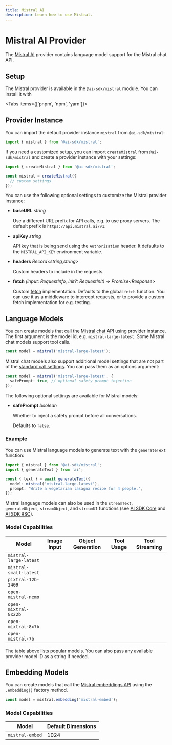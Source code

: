 ```yaml
---
title: Mistral AI
description: Learn how to use Mistral.
---
```


# Mistral AI Provider

The [Mistral AI](https://mistral.ai/) provider contains language model support for the Mistral chat API.

## Setup

The Mistral provider is available in the `@ai-sdk/mistral` module. You can install it with

<Tabs items={['pnpm', 'npm', 'yarn']}>
  <Tab>
    <Snippet text="pnpm add @ai-sdk/mistral" dark />
  </Tab>
  <Tab>
    <Snippet text="npm install @ai-sdk/mistral" dark />
  </Tab>
  <Tab>
    <Snippet text="yarn add @ai-sdk/mistral" dark />
  </Tab>
</Tabs>

## Provider Instance

You can import the default provider instance `mistral` from `@ai-sdk/mistral`:

```ts
import { mistral } from '@ai-sdk/mistral';
```

If you need a customized setup, you can import `createMistral` from `@ai-sdk/mistral`
and create a provider instance with your settings:

```ts
import { createMistral } from '@ai-sdk/mistral';

const mistral = createMistral({
  // custom settings
});
```

You can use the following optional settings to customize the Mistral provider instance:

- **baseURL** _string_

  Use a different URL prefix for API calls, e.g. to use proxy servers.
  The default prefix is `https://api.mistral.ai/v1`.

- **apiKey** _string_

  API key that is being send using the `Authorization` header.
  It defaults to the `MISTRAL_API_KEY` environment variable.

- **headers** _Record&lt;string,string&gt;_

  Custom headers to include in the requests.

- **fetch** _(input: RequestInfo, init?: RequestInit) => Promise&lt;Response&gt;_

  Custom [fetch](https://developer.mozilla.org/en-US/docs/Web/API/fetch) implementation.
  Defaults to the global `fetch` function.
  You can use it as a middleware to intercept requests,
  or to provide a custom fetch implementation for e.g. testing.

## Language Models

You can create models that call the [Mistral chat API](https://docs.mistral.ai/api/#operation/createChatCompletion) using provider instance.
The first argument is the model id, e.g. `mistral-large-latest`.
Some Mistral chat models support tool calls.

```ts
const model = mistral('mistral-large-latest');
```

Mistral chat models also support additional model settings that are not part of the [standard call settings](/docs/ai-sdk-core/settings).
You can pass them as an options argument:

```ts
const model = mistral('mistral-large-latest', {
  safePrompt: true, // optional safety prompt injection
});
```

The following optional settings are available for Mistral models:

- **safePrompt** _boolean_

  Whether to inject a safety prompt before all conversations.

  Defaults to `false`.

### Example

You can use Mistral language models to generate text with the `generateText` function:

```ts
import { mistral } from '@ai-sdk/mistral';
import { generateText } from 'ai';

const { text } = await generateText({
  model: mistral('mistral-large-latest'),
  prompt: 'Write a vegetarian lasagna recipe for 4 people.',
});
```

Mistral language models can also be used in the `streamText`, `generateObject`, `streamObject`, and `streamUI` functions
(see [AI SDK Core](/docs/ai-sdk-core) and [AI SDK RSC](/docs/ai-sdk-rsc)).

### Model Capabilities

| Model                  | Image Input         | Object Generation   | Tool Usage          | Tool Streaming      |
| ---------------------- | ------------------- | ------------------- | ------------------- | ------------------- |
| `mistral-large-latest` | <Cross size={18} /> | <Check size={18} /> | <Check size={18} /> | <Check size={18} /> |
| `mistral-small-latest` | <Cross size={18} /> | <Check size={18} /> | <Check size={18} /> | <Check size={18} /> |
| `pixtral-12b-2409`     | <Check size={18} /> | <Check size={18} /> | <Check size={18} /> | <Check size={18} /> |
| `open-mistral-nemo`    | <Cross size={18} /> | <Check size={18} /> | <Check size={18} /> | <Check size={18} /> |
| `open-mixtral-8x22b`   | <Cross size={18} /> | <Check size={18} /> | <Check size={18} /> | <Check size={18} /> |
| `open-mixtral-8x7b`    | <Cross size={18} /> | <Check size={18} /> | <Check size={18} /> | <Check size={18} /> |
| `open-mistral-7b`      | <Cross size={18} /> | <Check size={18} /> | <Check size={18} /> | <Check size={18} /> |

<Note>
  The table above lists popular models. You can also pass any available provider
  model ID as a string if needed.
</Note>

## Embedding Models

You can create models that call the [Mistral embeddings API](https://docs.mistral.ai/api/#operation/createEmbedding)
using the `.embedding()` factory method.

```ts
const model = mistral.embedding('mistral-embed');
```

### Model Capabilities

| Model           | Default Dimensions |
| --------------- | ------------------ |
| `mistral-embed` | 1024               |
